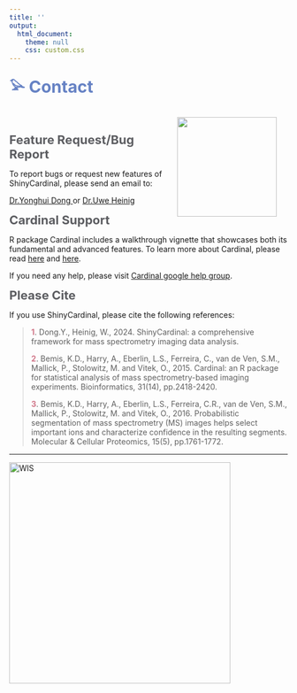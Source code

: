```yaml
---
title: ''
output:
  html_document:
    theme: null
    css: custom.css
---
```


<b><span style="color:#6682c4; font-size:30px;">𓅫 Contact </span></b>

<img src='img/logo.png' height="180" style = "float: right; margin: 20px;"/>

<br></br>

<b><span style="color:#5c5d61; font-size:22px;">Feature Request/Bug Report</span></b>

To report bugs or request new features of ShinyCardinal, please send an email to:

[Dr.Yonghui Dong <i class="fa fa-envelope-o fa-xl" aria-hidden="true"></i>](mailto:yonghui.dong@gmail.com) or [Dr.Uwe Heinig <i class="fa fa-envelope-o fa-xl" aria-hidden="true"></i>](mailto:Uwe.Heinig@weizmann.ac.il)

<b><span style="color:#5c5d61; font-size:22px;">Cardinal Support</span></b>

R package Cardinal includes a walkthrough vignette that showcases both its fundamental and advanced features. To learn more about Cardinal, please read [here](https://bioconductor.org/packages/release/bioc/html/Cardinal.html) and [here](https://bioconductor.org/packages/release/data/experiment/html/CardinalWorkflows.html).

If you need any help, please visit [Cardinal google help group](https://groups.google.com/g/CardinalMSI?hl=en).

<b><span style="color:#5c5d61; font-size:22px;">Please Cite</span></b>


If you use ShinyCardinal, please cite the following references:

> <b><span style="color:#d17789;">1</span></b>. Dong.Y., Heinig, W., 2024. ShinyCardinal: a comprehensive framework for mass spectrometry imaging data analysis.
>
> <b><span style="color:#d17789;">2</span></b>. Bemis, K.D., Harry, A., Eberlin, L.S., Ferreira, C., van de Ven, S.M., Mallick, P., Stolowitz, M. and Vitek, O., 2015. Cardinal: an R package for statistical analysis of mass spectrometry-based imaging experiments. Bioinformatics, 31(14), pp.2418-2420. <a href="https://doi.org/10.1093/bioinformatics/btv146" target="_new"><i class="fa fa-link" aria-hidden="true"></i></i></a>
> 
> <b><span style="color:#d17789;">3</span></b>. Bemis, K.D., Harry, A., Eberlin, L.S., Ferreira, C.R., van de Ven, S.M., Mallick, P., Stolowitz, M. and Vitek, O., 2016. Probabilistic segmentation of mass spectrometry (MS) images helps select important ions and characterize confidence in the resulting segments. Molecular & Cellular Proteomics, 15(5), pp.1761-1772. <a href="https://doi.org/10.1074/mcp.O115.053918" target="_new"><i class="fa fa-link" aria-hidden="true"></i></i></a>

---
<a href= 'https://www.weizmann.ac.il'><img src='img/WIS.png' alt='WIS' title='Weizmann Institute of Science' width='400'/></a>

<br></br>
